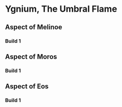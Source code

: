 # Ygnium, The Umbral Flame

## Aspect of Melinoe

### Build 1

## Aspect of Moros

### Build 1

## Aspect of Eos

### Build 1
